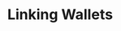 ---
title: "Linking Wallets"
description: "Connect crypto wallets for seamless transactions."
icon: "wallet"
---